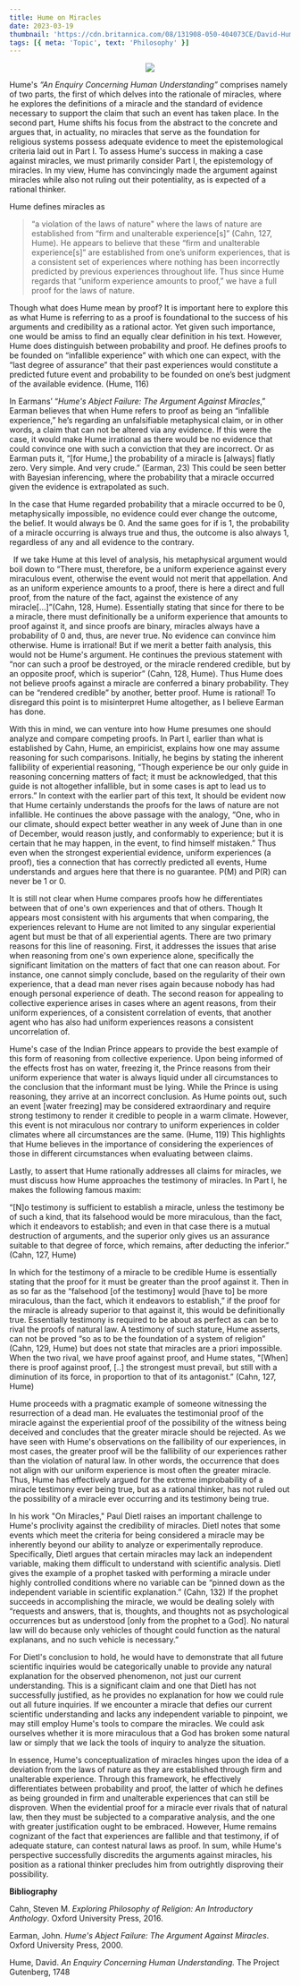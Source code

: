 ```yaml
---
title: Hume on Miracles
date: 2023-03-19
thumbnail: 'https://cdn.britannica.com/08/131908-050-404073CE/David-Hume-oil-canvas-Allan-Ramsay-Scottish-1766.jpg?w=400&h=300&c=crop'
tags: [{ meta: 'Topic', text: 'Philosophy' }]
---
```


<center>
  <img src="https://cdn.britannica.com/08/131908-050-404073CE/David-Hume-oil-canvas-Allan-Ramsay-Scottish-1766.jpg?w=400&h=300&c=crop" />
</center>

Hume's _“An Enquiry Concerning Human Understanding”_ comprises namely of two parts, the first of which delves into the rationale of miracles, where he explores the definitions of a miracle and the standard of evidence necessary to support the claim that such an event has taken place. In the second part, Hume shifts his focus from the abstract to the concrete and argues that, in actuality, no miracles that serve as the foundation for religious systems possess adequate evidence to meet the epistemological criteria laid out in Part I. To assess Hume's success in making a case against miracles, we must primarily consider Part I, the epistemology of miracles. In my view, Hume has convincingly made the argument against miracles while also not ruling out their potentiality, as is expected of a rational thinker.

Hume defines miracles as

> “a violation of the laws of nature" where the laws of nature are established from “firm and unalterable experience[s]” (Cahn, 127, Hume). He appears to believe that these “firm and unalterable experience[s]”
> are established from one’s uniform experiences, that is a consistent set of experiences where nothing has been incorrectly predicted by previous experiences throughout life. Thus since Hume regards that “uniform experience amounts to proof,” we have a full proof for the laws of nature.

Though what does Hume mean by proof? It is important here to explore this as what Hume is referring to as a proof is foundational to the success of his arguments and credibility as a rational actor. Yet given such importance, one would be amiss to find an equally clear definition in his text. However, Hume does distinguish between probability and proof. He defines proofs to be founded on “infallible experience” with which one can expect, with the “last degree of assurance” that their past experiences would constitute a predicted future event and probability to be founded on one’s best judgment of the available evidence. (Hume, 116)

In Earmans’ “_Hume's Abject Failure: The Argument Against Miracles_,” Earman believes that when Hume refers to proof as being an “infallible experience,” he’s regarding an unfalsifiable metaphysical claim, or in other words, a claim that can not be altered via any evidence. If this were the case, it would make Hume irrational as there would be no evidence that could convince one with such a conviction that they are incorrect. Or as Earman puts it, “[for Hume,] the probability of a miracle is [always] flatly zero. Very simple. And very crude.” (Earman, 23) This could be seen better with Bayesian inferencing, where the probability that a miracle occurred given the evidence is extrapolated as such.

In the case that Hume regarded probability that a miracle occurred to be 0, metaphysically impossible, no evidence could ever change the outcome, the belief. It would always be 0. And the same goes for if is 1, the probability of a miracle occurring is always true and thus, the outcome is also always 1, regardless of any and all evidence to the contrary.

` `If we take Hume at this level of analysis, his metaphysical argument would boil down to “There must, therefore, be a uniform experience against every miraculous event, otherwise the event would not merit that appellation. And as an uniform experience amounts to a proof, there is here a direct and full proof, from the nature of the fact, against the existence of any miracle[…]”(Cahn, 128, Hume). Essentially stating that since for there to be a miracle, there must definitionally be a uniform experience that amounts to proof against it, and since proofs are binary, miracles always have a probability of 0 and, thus, are never true. No evidence can convince him otherwise. Hume is irrational! But if we merit a better faith analysis, this would not be Hume's argument. He continues the previous statement with “nor can such a proof be destroyed, or the miracle rendered credible, but by an opposite proof, which is superior” (Cahn, 128, Hume). Thus Hume does not believe proofs against a miracle are conferred a binary probability. They can be “rendered credible” by another, better proof. Hume is rational! To disregard this point is to misinterpret Hume altogether, as I believe Earman has done.

With this in mind, we can venture into how Hume presumes one should analyze and compare competing proofs. In Part I, earlier than what is established by Cahn, Hume, an empiricist, explains how one may assume reasoning for such comparisons. Initially, he begins by stating the inherent fallibility of experiential reasoning, “Though experience be our only guide in reasoning concerning matters of fact; it must be acknowledged, that this guide is not altogether infallible, but in some cases is apt to lead us to errors.” In context with the earlier part of this text, It should be evident now that Hume certainly understands the proofs for the laws of nature are not infallible. He continues the above passage with the analogy, “One, who in our climate, should expect better weather in any week of June than in one of December, would reason justly, and conformably to experience; but it is certain that he may happen, in the event, to find himself mistaken.” Thus even when the strongest experiential evidence, uniform experiences (a proof), ties a connection that has correctly predicted all events, Hume understands and argues here that there is no guarantee. P(M) and P(R) can never be 1 or 0.

It is still not clear when Hume compares proofs how he differentiates between that of one's own experiences and that of others. Though It appears most consistent with his arguments that when comparing, the experiences relevant to Hume are not limited to any singular experiential agent but must be that of all experiential agents. There are two primary reasons for this line of reasoning. First, it addresses the issues that arise when reasoning from one's own experience alone, specifically the significant limitation on the matters of fact that one can reason about. For instance, one cannot simply conclude, based on the regularity of their own experience, that a dead man never rises again because nobody has had enough personal experience of death. The second reason for appealing to collective experience arises in cases where an agent reasons, from their uniform experiences, of a consistent correlation of events, that another agent who has also had uniform experiences reasons a consistent uncorrelation of.

Hume's case of the Indian Prince appears to provide the best example of this form of reasoning from collective experience. Upon being informed of the effects frost has on water, freezing it, the Prince reasons from their uniform experience that water is always liquid under all circumstances to the conclusion that the informant must be lying. While the Prince is using reasoning, they arrive at an incorrect conclusion. As Hume points out, such an event [water freezing] may be considered extraordinary and require strong testimony to render it credible to people in a warm climate. However, this event is not miraculous nor contrary to uniform experiences in colder climates where all circumstances are the same. (Hume, 119) This highlights that Hume believes in the importance of considering the experiences of those in different circumstances when evaluating between claims.

Lastly, to assert that Hume rationally addresses all claims for miracles, we must discuss how Hume approaches the testimony of miracles. In Part I, he makes the following famous maxim:

“[N]o testimony is sufficient to establish a miracle, unless the testimony be of such a kind, that its falsehood would be more miraculous, than the fact, which it endeavors to establish; and even in that case there is a mutual destruction of arguments, and the superior only gives us an assurance suitable to that degree of force, which remains, after deducting the inferior.” (Cahn, 127, Hume)

In which for the testimony of a miracle to be credible Hume is essentially stating that the proof for it must be greater than the proof against it. Then in as so far as the “falsehood [of the testimony] would [have to] be more miraculous, than the fact, which it endeavors to establish,” if the proof for the miracle is already superior to that against it, this would be definitionally true. Essentially testimony is required to be about as perfect as can be to rival the proofs of natural law. A testimony of such stature, Hume asserts, can not be proved “so as to be the foundation of a system of religion” (Cahn, 129, Hume) but does not state that miracles are a priori impossible. When the two rival, we have proof against proof, and Hume states, "[When] there is proof against proof, [..] the strongest must prevail, but still with a diminution of its force, in proportion to that of its antagonist.” (Cahn, 127, Hume)

Hume proceeds with a pragmatic example of someone witnessing the resurrection of a dead man. He evaluates the testimonial proof of the miracle against the experiential proof of the possibility of the witness being deceived and concludes that the greater miracle should be rejected. As we have seen with Hume's observations on the fallibility of our experiences, in most cases, the greater proof will be the fallibility of our experiences rather than the violation of natural law. In other words, the occurrence that does not align with our uniform experience is most often the greater miracle. Thus, Hume has effectively argued for the extreme improbability of a miracle testimony ever being true, but as a rational thinker, has not ruled out the possibility of a miracle ever occurring and its testimony being true.

In his work "On Miracles," Paul Dietl raises an important challenge to Hume's proclivity against the credibility of miracles. Dietl notes that some events which meet the criteria for being considered a miracle may be inherently beyond our ability to analyze or experimentally reproduce. Specifically, Dietl argues that certain miracles may lack an independent variable, making them difficult to understand with scientific analysis. Dietl gives the example of a prophet tasked with performing a miracle under highly controlled conditions where no variable can be “pinned down as the independent variable in scientific explanation.” (Cahn, 132) If the prophet succeeds in accomplishing the miracle, we would be dealing solely with “requests and answers, that is, thoughts, and thoughts not as psychological occurrences but as understood [only from the prophet to a God]. No natural law will do because only vehicles of thought could function as the natural explanans, and no such vehicle is necessary.”

For Dietl's conclusion to hold, he would have to demonstrate that all future scientific inquiries would be categorically unable to provide any natural explanation for the observed phenomenon, not just our current understanding. This is a significant claim and one that Dietl has not successfully justified, as he provides no explanation for how we could rule out all future inquiries. If we encounter a miracle that defies our current scientific understanding and lacks any independent variable to pinpoint, we may still employ Hume's tools to compare the miracles. We could ask ourselves whether it is more miraculous that a God has broken some natural law or simply that we lack the tools of inquiry to analyze the situation.

In essence, Hume's conceptualization of miracles hinges upon the idea of a deviation from the laws of nature as they are established through firm and unalterable experience. Through this framework, he effectively differentiates between probability and proof, the latter of which he defines as being grounded in firm and unalterable experiences that can still be disproven. When the evidential proof for a miracle ever rivals that of natural law, then they must be subjected to a comparative analysis, and the one with greater justification ought to be embraced. However, Hume remains cognizant of the fact that experiences are fallible and that testimony, if of adequate stature, can contest natural laws as proof. In sum, while Hume's perspective successfully discredits the arguments against miracles, his position as a rational thinker precludes him from outrightly disproving their possibility.

**Bibliography**

Cahn, Steven M. _Exploring Philosophy of Religion: An Introductory Anthology_. Oxford University Press, 2016.

Earman, John. _Hume's Abject Failure: The Argument Against Miracles_. Oxford University Press, 2000.

Hume, David. _An Enquiry Concerning Human Understanding._ The Project Gutenberg, 1748
